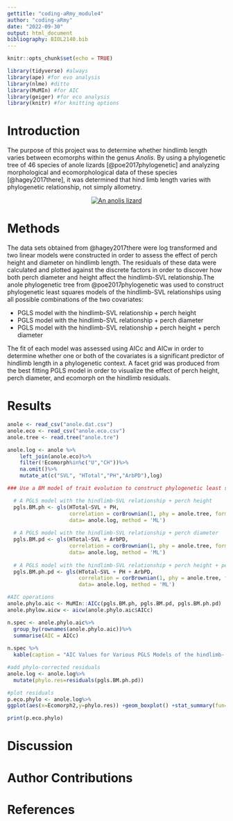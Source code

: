 ```yaml
---
gettitle: "coding-aRmy_module4"
author: "coding-aRmy"
date: "2022-09-30"
output: html_document
bibliography: BIOL2140.bib
---
```


```r
knitr::opts_chunk$set(echo = TRUE)
```

```r
library(tidyverse) #always
library(ape) #for evo analysis
library(nlme) #ditto
library(MuMIn) #for AIC
library(geiger) #for eco analysis
library(knitr) #for knitting options
```

# Introduction

The purpose of this project was to determine whether hindlimb length varies between ecomorphs within the genus *Anolis*. By using a phylogenetic tree of 46 species of anole lizards [@poe2017phylogenetic] and analyzing morphological and ecomorphological data of these species [@hagey2017there], it was determined that hind limb length varies with phylogenetic relationship, not simply allometry.

<center>
[![An anolis lizard](https://upload.wikimedia.org/wikipedia/commons/thumb/4/4b/Green_anole.jpg/320px-Green_anole.jpg)](https://upload.wikimedia.org/wikipedia/commons/thumb/4/4b/Green_anole.jpg/320px-Green_anole.jpg)
</center>

# Methods

The data sets obtained from @hagey2017there were log transformed and two linear models were constructed in order to assess the effect of perch height and diameter on hindlimb length. The residuals of these data were calculated and plotted against the discrete factors in order to discover how both perch diameter and height affect the hindlimb-SVL relationship.The anole phylogenetic tree from @poe2017phylogenetic was used to construct phylogenetic least squares models of the hindlimb-SVL relationships using all possible combinations of the two covariates: 

* PGLS model with the hindlimb-SVL relationship + perch height
* PGLS model with the hindlimb-SVL relationship + perch diameter
* PGLS model with the hindlimb-SVL relationship + perch height + perch diameter

The fit of each model was assessed using AICc and AICw in order to determine whether one or both of the covariates is a significant predictor of hindlimb length in a phylogenetic context. A facet grid was produced from the best fitting PGLS model in order to visualize the effect of perch height, perch diameter, and ecomorph on the hindlimb residuals.

# Results

```r
anole <- read_csv("anole.dat.csv")
anole.eco <- read_csv("anole.eco.csv")
anole.tree <- read.tree("anole.tre")
```

```r
anole.log <- anole %>%
    left_join(anole.eco)%>%
    filter(!Ecomorph%in%c("U","CH"))%>%
    na.omit()%>%
    mutate_at(c("SVL", "HTotal","PH","ArbPD"),log)
```

```r
### Use a BM model of trait evolution to construct phylogenetic least squares models:

  # A PGLS model with the hindlimb-SVL relationship + perch height
  pgls.BM.ph <- gls(HTotal~SVL + PH, 
                    correlation = corBrownian(1, phy = anole.tree, form =~Species), 
                    data= anole.log, method = 'ML')
  
  # A PGLS model with the hindlimb-SVL relationship + perch diameter
  pgls.BM.pd <- gls(HTotal~SVL + ArbPD, 
                    correlation = corBrownian(1, phy = anole.tree, form =~Species), 
                    data= anole.log, method = 'ML')
  
  # A PGLS model with the hindlimb-SVL relationship + perch height + perch diameter
  pgls.BM.ph.pd <- gls(HTotal~SVL + PH + ArbPD, 
                       correlation = corBrownian(1, phy = anole.tree, form =~Species), 
                       data= anole.log, method = 'ML')
```

```r
#AIC operations
anole.phylo.aic <- MuMIn::AICc(pgls.BM.ph, pgls.BM.pd, pgls.BM.ph.pd)
anole.phylow.aicw <- aicw(anole.phylo.aic$AICc)
```

```r
n.spec <- anole.phylo.aic%>%
  group_by(rownames(anole.phylo.aic))%>%
  summarise(AIC = AICc)
  
n.spec %>%
  kable(caption = "AIC Values for Various PGLS Models of the hindlimb- SVL relationship with Perch Height and Diameter")

```

```r
#add phylo-corrected residuals
anole.log <- anole.log%>%
  mutate(phylo.res=residuals(pgls.BM.ph.pd))
```

```r
#plot residuals
p.eco.phylo <- anole.log%>%
ggplot(aes(x=Ecomorph2,y=phylo.res)) +geom_boxplot() +stat_summary(fun=mean, geom="point", size=3)

print(p.eco.phylo)

```


# Discussion

# Author Contributions

# References



